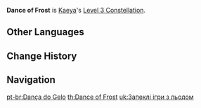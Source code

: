 {{Constellation Infobox
|image       = Constellation Dance of Frost.png
|description = Increases the Level of [[Frostgnaw]] by 3.<br />Maximum upgrade level is 15.
|level       = 3
|character   = Kaeya
|utility1    = Talent Level Increase
|utility2    = Elemental Skill Level Increase
}}
'''Dance of Frost''' is [[Kaeya]]'s [[Level 3 Constellation]].
<!--
==Gameplay Notes==
-->
==Other Languages==
{{Other Languages
|en      = Dance of Frost
|zhs     = 凛冽的冰戏
|zhs_rm  = Lǐnliè De Bīng Xì
|zht     = 凜冽的冰戲
|zht_rm  = Lǐnliè De Bīng Xì
|zh_tl   = Playing with Ice Fiercely
|ja      = 凛冽なる戯れ
|ja_rm   = Rinretsu Naru Tawamure
|ja_tl   = Piercing Caprice
|ko      = 살을 에는 얼음놀이
|ko_rm   = Sal-eul Eneun Eoleumnol'i
|ko_tl   = Flesh-Cutting Ice Playing
|es      = Baile de escarcha
|es_tl   = Dance of Frost
|fr      = Ébats glacials
|fr_tl   = Glacial Frolics
|ru      = Танец холода
|ru_tl   = Dance of the Cold
|th      = Dance of Frost
|vi      = Vở Kịch Băng Giá
|vi_tl   = Ice Play
|de      = Bitterkaltes Schauspiel
|de_tl   = Bitter Play
|id      = Dance of Frost
|pt      = Dança do Gelo
|pt_tl   = Dance of Ice
}}

==Change History==
{{Change History|1.0}}

==Navigation==
{{Talent Navbox|Kaeya}}

[[pt-br:Dança do Gelo]]
[[th:Dance of Frost]]
[[uk:Запеклі ігри з льодом]]